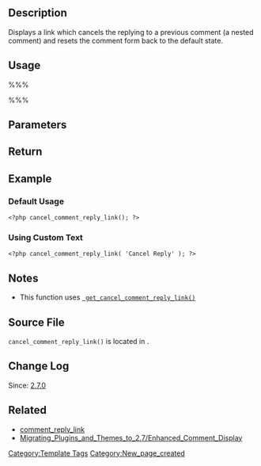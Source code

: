 {{Languages|
{{en|Function Reference/cancel_comment_reply_link}}
{{ja|関数リファレンス/cancel_comment_reply_link}}
}}
== Description ==

Displays a link which cancels the replying to a previous comment (a nested comment) and resets the comment form back to the default state.

== Usage ==

%%% <?php cancel_comment_reply_link( $text ); ?> %%%

== Parameters ==

{{Parameter|$text|string| Text to display as a link. If empty defaults to 'Click here to cancel reply.'|optional|Empty string}}

== Return ==

{{Return||string|The HTML for the cancel comment reply link.}}

== Example ==
=== Default Usage ===
<pre><?php cancel_comment_reply_link(); ?></pre>

=== Using Custom Text ===
<pre><?php cancel_comment_reply_link( 'Cancel Reply' ); ?></pre>

== Notes ==
* This function uses <tt>[[Function_Reference/get_cancel_comment_reply_link | get_cancel_comment_reply_link()]]</tt>

== Source File ==

<tt>cancel_comment_reply_link()</tt> is located in {{Trac|wp-includes/comment-template.php}}.

== Change Log ==

Since: [[Version_2.7|2.7.0]]

== Related ==
* [[Template_Tags/comment_reply_link | comment_reply_link]]
* [[Migrating_Plugins_and_Themes_to_2.7/Enhanced_Comment_Display]]

{{Tag Comments Tags}}

{{Tag Footer}}

[[Category:Template Tags]]

{{Copyedit}}

[[Category:New_page_created]]